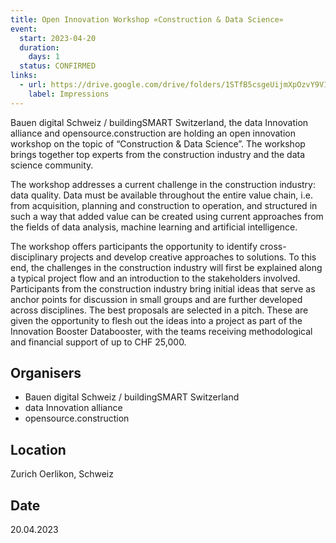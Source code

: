 ```yaml
---
title: Open Innovation Workshop «Construction & Data Science»
event:
  start: 2023-04-20
  duration:
    days: 1
  status: CONFIRMED
links:
  - url: https://drive.google.com/drive/folders/1STfB5csgeUijmXpOzvY9V1eC2oepFVHU?usp=sharing
    label: Impressions
---
```


Bauen digital Schweiz / buildingSMART Switzerland, the data Innovation alliance and opensource.construction are holding an open innovation workshop on the topic of “Construction & Data Science”. The workshop brings together top experts from the construction industry and the data science community.

The workshop addresses a current challenge in the construction industry: data quality. Data must be available throughout the entire value chain, i.e. from acquisition, planning and construction to operation, and structured in such a way that added value can be created using current approaches from the fields of data analysis, machine learning and artificial intelligence.

The workshop offers participants the opportunity to identify cross-disciplinary projects and develop creative approaches to solutions. To this end, the challenges in the construction industry will first be explained along a typical project flow and an introduction to the stakeholders involved. Participants from the construction industry bring initial ideas that serve as anchor points for discussion in small groups and are further developed across disciplines. The best proposals are selected in a pitch. These are given the opportunity to flesh out the ideas into a project as part of the Innovation Booster Databooster, with the teams receiving methodological and financial support of up to CHF 25,000.

## Organisers

- Bauen digital Schweiz / buildingSMART Switzerland
- data Innovation alliance
- opensource.construction

## Location

Zurich Oerlikon, Schweiz

## Date

20.04.2023
